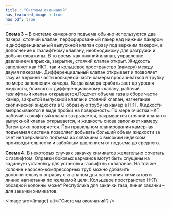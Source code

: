 ```yaml
---
title : "Системы окончаний"
has_featured_image : true
has_pdf: true
---
```


**Схема 3 –** В системе камерного подъема обычно используются два пакера, стоячий клапан, перфорированный пакер над нижним пакером и дифференциальный выпускной клапан сразу под верхним пакером, в дополнение к газлифтному клапану, необходимому для разгрузки и добычи скважины. В то время как нижний клапан, управление давлением впрыска, закрытие, стоячий клапан открыт. Жидкость заполняет как НКТ, так и кольцевое пространство (камеру) между двумя пакерами. Дифференциальный клапан открывает и позволяет газу из верхней части кольцевой части камеры просачиваться в трубку по мере заполнения камеры. Когда камера срабатывает до уровня жидкости, близкого к дифференциальному клапану, рабочий газлифтный клапан открывается.Подсчет объема газа в сборе части камер, закрытой выпускной клапан и стоячий клапан, нагнетание скопической жидкости в U-образную трубу из камер в НКТ. Жидкости выбрасываются в виде пробки на поверхность. По мере очистки НКТ рабочий газлифтный клапан закрывается, закрывается стоячий клапан и выпускной клапан открывается, и жидкость снова заполняет камеру. Затем цикл повторяется. При правильном планировании камерная подъемная система позволяет добывать больший объем жидкости за счет непрерывного подъема из скважины с высоким индексом производительности и забойным давлением от подъема до среднего.

**Схема 4.** В некоторых случаях закачку химикатов желательно сочетать с газлифтом. Оправки боковых карманов могут быть спущены на заданную установку для установки газлифтных клапанов. На той же колонне насосно-компрессорных труб можно добавить дополнительную оправку с клапаном для нагнетания химикатов и линию нагнетания по желаемой цели. Кольцевое пространство НКТ/обсадной колонны может Республика для закачки газа, линия закачки – для закачки химикатов.


<Image src={image} alt={'Системы окончаний'} />